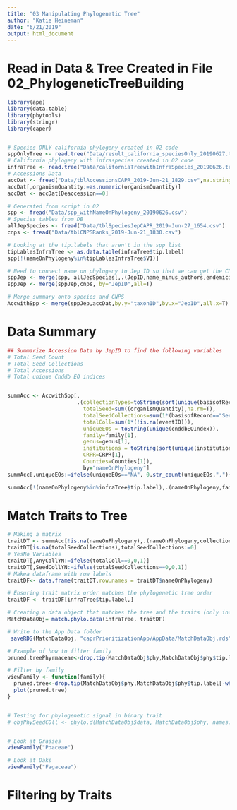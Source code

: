 ```yaml
---
title: "03 Manipulating Phylogenetic Tree"
author: "Katie Heineman"
date: "6/21/2019"
output: html_document
---
```


# Read in Data & Tree Created in File 02_PhylogeneticTreeBuilding

```r
library(ape)
library(data.table)
library(phytools)
library(stringr)
library(caper)


# Species ONLY california phylogeny created in 02 code
sppOnlyTree <- read.tree("Data/result_california_speciesOnly_20190627.tre")
# California phylogeny with infraspecies created in 02 code
infraTree <- read.tree("Data/californiaTreewithInfraSpecies_20190626.tre")
# Accessions Data
accDat <- fread("Data/tblAccessionsCAPR_2019-Jun-21_1829.csv",na.strings=c("",NA,"NA"))
accDat[,organismQuantity:=as.numeric(organismQuantity)]
accDat <- accDat[Deaccession==0]

# Generated from script in 02
spp <- fread("Data/spp_withNameOnPhylogeny_20190626.csv")
# Species tables from DB
allJepSpecies <- fread("Data/tblSpeciesJepCAPR_2019-Jun-27_1654.csv")
cnps <- fread("Data/tblCNPSRanks_2019-Jun-21_1830.csv")

# Looking at the tip.labels that aren't in the spp list
tipLablesInfraTree <- as.data.table(infraTree$tip.label)
spp[!(nameOnPhylogeny%in%tipLablesInfraTree$V1)]

# Need to connect name on phylogeny to Jep ID so that we can get the CNPS ranks
sppJep <- merge(spp, allJepSpecies[,.(JepID,name_minus_authors,endemicity)],by.x="species",by.y="name_minus_authors",all.x=T)
sppJep <- merge(sppJep,cnps, by="JepID",all=T)

# Merge summary onto species and CNPS
AccwithSpp <- merge(sppJep,accDat,by.y="taxonID",by.x="JepID",all.x=T)


```

# Data Summary
```r
## Summarize Accession Data by JepID to find the following variables
# Total Seed Count
# Total Seed Collections
# Total Accessions
# Total unique Cnddb EO indices


summAcc <- AccwithSpp[,
                      .(collectionTypes=toString(sort(unique(basisofRecord))),
                        totalSeed=sum((organismQuantity),na.rm=T),
                        totalSeedCollections=sum(1*(basisofRecord=="Seed")),
                        totalColl=sum(1*(!is.na(eventID))), 
                        uniqueEOs = toString(unique(cnddbEOIndex)),
                        family=family[1],
                        genus=genus[1],
                        institutions = toString(sort(unique(institutionCode))),
                        CRPR=CRPR[1],
                        Counties=Counties[1]),
                        by="nameOnPhylogeny"]
summAcc[,uniqueEOs:=ifelse(uniqueEOs=="NA", 0,str_count(uniqueEOs,",")+1)]

summAcc[!(nameOnPhylogeny%in%infraTree$tip.label),.(nameOnPhylogeny,family,genus)][order(nameOnPhylogeny)]


```


# Match Traits to Tree

```r

# Making a matrix
traitDT <- summAcc[!is.na(nameOnPhylogeny),.(nameOnPhylogeny,collectionTypes,totalSeed,totalSeedCollections,totalColl,family,genus,institutions,CRPR,Counties)]
traitDT[is.na(totalSeedCollections),totalSeedCollections:=0]
# YesNo Variables
traitDT[,AnyCollYN:=ifelse(totalColl==0,0,1)]
traitDT[,SeedCollYN:=ifelse(totalSeedCollections==0,0,1)]
# Makea dataframe with row labels
traitDF<- data.frame(traitDT,row.names = traitDT$nameOnPhylogeny)

# Ensuring trait matrix order matches the phylogenetic tree order 
traitDF <- traitDF[infraTree$tip.label,]

# Creating a data object that matches the tree and the traits (only including T50 and GP)
MatchDataObj= match.phylo.data(infraTree, traitDF)

# Write to the App Data folder
 saveRDS(MatchDataObj, "caprPrioritizationApp/AppData/MatchDataObj.rds")

# Example of how to filter family
pruned.treePhyrmaceae<-drop.tip(MatchDataObj$phy,MatchDataObj$phy$tip.label[-which(grepl("Phrymaceae",as.character(MatchDataObj$data$family)))])

# Filter by family
viewFamily <- function(family){
  pruned.tree<-drop.tip(MatchDataObj$phy,MatchDataObj$phy$tip.label[-which(grepl(family,as.character(MatchDataObj$data$family)))])
  plot(pruned.tree)
}


# Testing for phylogenetic signal in binary trait
# objPhySeedCOll <- phylo.d(MatchDataObj$data, MatchDataObj$phy, names.col=nameOnPhylogeny, binvar=SeedCollYN, permut = 1000)


# Look at Grasses
viewFamily("Poaceae")

# Look at Oaks
viewFamily("Fagaceae")

```

# Filtering by Traits